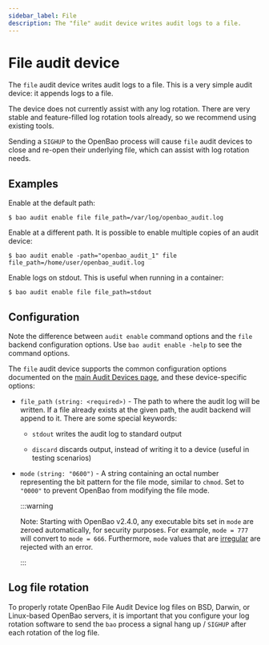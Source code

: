```yaml
---
sidebar_label: File
description: The "file" audit device writes audit logs to a file.
---
```


# File audit device

The `file` audit device writes audit logs to a file. This is a very simple audit
device: it appends logs to a file.

The device does not currently assist with any log rotation. There are very
stable and feature-filled log rotation tools already, so we recommend using
existing tools.

Sending a `SIGHUP` to the OpenBao process will cause `file` audit devices to close
and re-open their underlying file, which can assist with log rotation needs.

## Examples

Enable at the default path:

```shell-session
$ bao audit enable file file_path=/var/log/openbao_audit.log
```

Enable at a different path. It is possible to enable multiple copies of an audit
device:

```shell-session
$ bao audit enable -path="openbao_audit_1" file file_path=/home/user/openbao_audit.log
```

Enable logs on stdout. This is useful when running in a container:

```shell-session
$ bao audit enable file file_path=stdout
```

## Configuration

Note the difference between `audit enable` command options and the `file` backend
configuration options. Use `bao audit enable -help` to see the command options.

The `file` audit device supports the common configuration options documented on
the [main Audit Devices page](/docs/audit#common-configuration-options), and
these device-specific options:

- `file_path` `(string: <required>)` - The path to where the audit log will be
  written. If a file already exists at the given path, the audit backend will
  append to it. There are some special keywords:

  - `stdout` writes the audit log to standard output

  - `discard` discards output, instead of writing it to a device (useful in testing scenarios)

- `mode` `(string: "0600")` - A string containing an octal number representing
  the bit pattern for the file mode, similar to `chmod`. Set to `"0000"` to
  prevent OpenBao from modifying the file mode.

  :::warning

  Note: Starting with OpenBao v2.4.0, any executable bits set in `mode` are
  zeroed automatically, for security purposes. For example, `mode = 777` will
  convert to `mode = 666`. Furthermore, `mode` values that are
  [irregular](https://pkg.go.dev/io/fs#FileMode.IsRegular) are rejected with an
  error.

  :::

## Log file rotation

To properly rotate OpenBao File Audit Device log files on BSD, Darwin, or Linux-based OpenBao servers, it is important that you configure your log rotation software to send the `bao` process a signal hang up / `SIGHUP` after each rotation of the log file.
